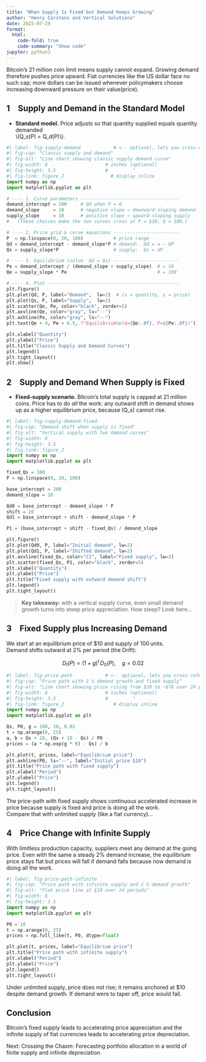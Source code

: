 ```yaml
---
title: "When Supply Is Fixed but Demand Keeps Growing"
author: "Henry Carstens and Vertical Solutions"
date: 2025-07-29
format:
  html:
    code-fold: true
    code-summary: "Show code"
jupyter: python3
---
```

Bitcoin's 21 million coin limit means supply cannot expand.
Growing demand therefore pushes price upward. Fiat currencies like the US dollar 
face no such cap; more dollars can be issued whenever policymakers choose increasing 
downward pressure on their value(price).

## 1 Supply and Demand in the Standard Model

* **Standard model.** Price adjusts so that quantity supplied equals quantity demanded  
  \\(Q_s(P) = Q_d(P)\\).

```python
#| label: fig-supply-demand            # <‑‑ optional, lets you cross‑reference
#| fig-cap: "Classic supply and demand"
#| fig-alt: "Line chart showing classic supply demand curve"
#| fig-width: 6                     # inches (optional)
#| fig-height: 3.5                  #         "
#| fig-link: figure_2                 # display inline
import numpy as np
import matplotlib.pyplot as plt

# ---- 1. Curve parameters ------------------------------------
demand_intercept = 200     # Qd when P = 0
demand_slope     = 10      # negative slope → downward‑sloping demand
supply_slope     = 10      # positive slope → upward‑sloping supply
#   (These choices make the two curves cross at P = $10, Q = 100.)

# ---- 2. Price grid & curve equations ------------------------
P  = np.linspace(0, 20, 100)           # price range
Qd = demand_intercept - demand_slope*P # demand:  Qd = a – bP
Qs = supply_slope*P                    # supply:  Qs = dP

# ---- 3. Equilibrium (solve  Qd = Qs) ------------------------
Pe = demand_intercept / (demand_slope + supply_slope)  # = 10
Qe = supply_slope * Pe                                 # = 100

# ---- 4. Plot ------------------------------------------------
plt.figure()
plt.plot(Qd, P, label="Demand",  lw=2)  # (x = quantity, y = price)
plt.plot(Qs, P, label="Supply",  lw=2)
plt.scatter(Qe, Pe, color="black", zorder=5)
plt.axvline(Qe, color="gray", ls="--")
plt.axhline(Pe, color="gray", ls="--")
plt.text(Qe + 4, Pe + 0.5, f"Equilibrium\n(Q={Qe:.0f}, P=${Pe:.0f})")

plt.xlabel("Quantity")
plt.ylabel("Price")
plt.title("Classic Supply and Demand Curves")
plt.legend()
plt.tight_layout()
plt.show()
```

## 2 Supply and Demand When Supply is Fixed

* **Fixed-supply scenario.** Bitcoin's total supply is capped at 21 million coins.
  Price has to do *all* the work: any outward shift in demand shows up as a higher equilibrium price,
  because \(Q_s\) cannot rise. 

```python
#| label: fig-supply-demand-fixed
#| fig-cap: "Demand shift when supply is fixed"
#| fig-alt: "Vertical supply with two demand curves"
#| fig-width: 6
#| fig-height: 3.5
#| fig-link: figure_2
import numpy as np
import matplotlib.pyplot as plt

fixed_Qs = 100
P = np.linspace(0, 20, 100)

base_intercept = 200
demand_slope = 10

Qd0 = base_intercept - demand_slope * P
shift = 20
Qd1 = base_intercept + shift - demand_slope * P

P1 = (base_intercept + shift - fixed_Qs) / demand_slope

plt.figure()
plt.plot(Qd0, P, label="Initial demand", lw=2)
plt.plot(Qd1, P, label="Shifted demand", lw=2)
plt.axvline(fixed_Qs, color="C1", label="Fixed supply", lw=2)
plt.scatter(fixed_Qs, P1, color="black", zorder=5)
plt.xlabel("Quantity")
plt.ylabel("Price")
plt.title("Fixed supply with outward demand shift")
plt.legend()
plt.tight_layout()
```

> **Key takeaway:** with a vertical supply curve, even small demand growth turns into steep price appreciation.
How steep? Look here...

## 3 Fixed Supply plus Increasing Demand

We start at an equilibrium price of \$10 and supply of 100 units.  
Demand shifts outward at 2% per period (the Drift):

$$ D_t(P) = (1+g)^t\,D_0(P),\quad g=0.02 $$

```python
#| label: fig-price-path            # <‑‑ optional, lets you cross‑reference
#| fig-cap: "Price path with 2 % demand growth and fixed supply"
#| fig-alt: "Line chart showing price rising from $10 to ~$78 over 24 periods"
#| fig-width: 6                     # inches (optional)
#| fig-height: 3.5                  #         "
#| fig-link: figure_2                  # display inline
import numpy as np
import matplotlib.pyplot as plt

Qs, P0, g = 100, 10, 0.02
t = np.arange(0, 25)
a, b = Qs + 10, (Qs + 10 - Qs) / P0
prices = (a * np.exp(g * t) - Qs) / b

plt.plot(t, prices, label="Equilibrium price")
plt.axhline(P0, ls="--", label="Initial price $10")
plt.title("Price path with fixed supply")
plt.xlabel("Period")
plt.ylabel("Price")
plt.legend()
plt.tight_layout()
```
The price-path with fixed supply shows continuous accelerated increase in price 
because supply is fixed and price is doing all the work.  
Compare that with unlimited supply (like a fiat currency)...

## 4 Price Change with Infinite Supply

With limitless production capacity, suppliers meet any demand at the going price. Even with the same
a steady 2% demand increase, the equilibrium price stays flat but prices will fall if 
demand falls because now demand is doing all the work.

```python
#| label: fig-price-path-infinite
#| fig-cap: "Price path with infinite supply and 2 % demand growth"
#| fig-alt: "Flat price line at $10 over 24 periods"
#| fig-width: 6
#| fig-height: 3.5
import numpy as np
import matplotlib.pyplot as plt

P0 = 10
t = np.arange(0, 25)
prices = np.full_like(t, P0, dtype=float)

plt.plot(t, prices, label="Equilibrium price")
plt.title("Price path with infinite supply")
plt.xlabel("Period")
plt.ylabel("Price")
plt.legend()
plt.tight_layout()
```
Under unlimited supply, price does not rise; it remains anchored at $10 despite demand growth.
If demand were to taper off, price would fall.

## Conclusion

Bitcoin's fixed supply leads to accelerating price appreciation and 
the infinite supply of fiat currencies leads to accelerating price depreciation.

Next: Crossing the Chasm: Forecasting portfolio allocation in a world of finite supply 
and infinite depreciation.

